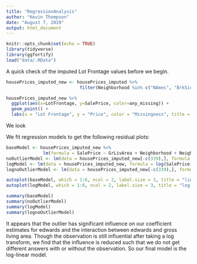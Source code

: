 ```yaml
---
title: "RegressionAnalysis"
author: "Kevin Thompson"
date: "August 7, 2019"
output: html_document
---
```


```r
knitr::opts_chunk$set(echo = TRUE)
library(tidyverse)
library(ggfortify)
load("data/.RData")
```

A quick check of the imputed Lot Frontage values before we begin.

```r
housePrices_imputed_new <- housePrices_imputed %>%
                            filter(Neighborhood %in% c("NAmes", "BrkSide", "Edwards"))

housePrices_imputed_new %>%
  ggplot(aes(x=LotFrontage, y=SalePrice, color=any_missing)) +
  geom_point() +
  labs(x = "Lot Frontage", y = "Price", color = "Missingness", title = "Price vs Frontage")

```

We look 





We fit regression models to get the following residual plots:

```r
baseModel <- housePrices_imputed_new %>%
              lm(formula = SalePrice ~ GrLivArea + Neighborhood + Neighborhood*GrLivArea)
noOutlierModel <- lm(data = housePrices_imputed_new[-c(339),], formula = SalePrice ~ GrLivArea + Neighborhood + Neighborhood*GrLivArea)
logModel <- lm(data = housePrices_imputed_new, formula = log(SalePrice) ~ GrLivArea + Neighborhood + Neighborhood*GrLivArea)
lognoOutlierModel <- lm(data = housePrices_imputed_new[-c(339),], formula = log(SalePrice) ~ GrLivArea + Neighborhood + Neighborhood*GrLivArea)
```



```r
autoplot(baseModel, which = 1:6, ncol = 2, label.size = 3, title = "linear")
autoplot(logModel, which = 1:6, ncol = 2, label.size = 3, title = "log-linear")
```

```r
summary(baseModel)
summary(noOutlierModel)
summary(logModel)
summary(lognoOutlierModel)
```

It appears that the outlier has significant influence on our coefficient estimates for edwards and the interaction between edwards and gross living area. Though the observation is still influential after taking a log transform, we find that the influence is reduced such that we do not get different answers with or without the observation. So our final model is the log-linear model. 